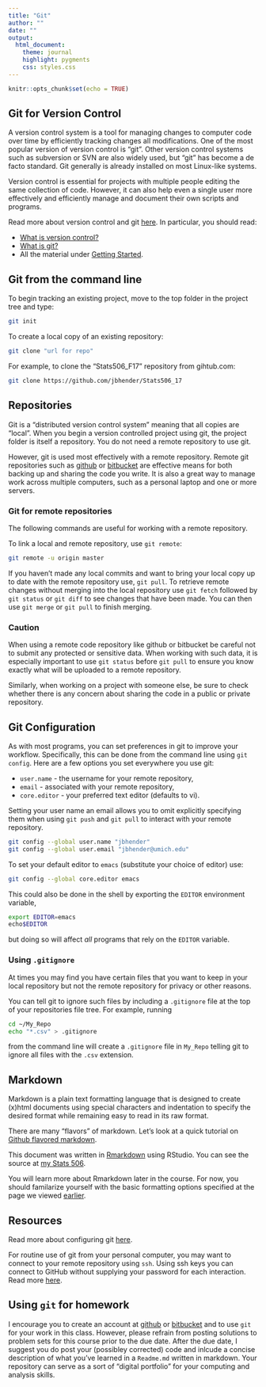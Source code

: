 ```yaml
---
title: "Git"
author: ""
date: ""
output: 
  html_document:
    theme: journal
    highlight: pygments
    css: styles.css
---
```


```r
knitr::opts_chunk$set(echo = TRUE)
```

## Git for Version Control

A version control system is a tool for managing changes to computer code over 
time by efficiently tracking changes all modifications.  One of the most popular
version of version control is "git".  Other version control systems such as
subversion or SVN are also widely used, but "git" has become a de facto standard.
Git generally is already installed on most Linux-like systems.

Version control is essential for projects with multiple people editing
the same collection of code.  However, it can also help even a single user more 
effectively and efficiently manage and document their own scripts and programs.

Read more about version control and git <a href="https://atlassian.com/git/tutorials">here</a>.
In particular, you should read:

 + <a href="https://atlassian.com/git/tutorials/what-is-version-control">What is version control?</a>
 + <a href="https://atlassian.com/git/tutorials/what-is-git/">What is git?</a>
 + All the material under <a href="https://atlassian.com/git/tutorials/setting-up-a-repository">Getting Started</a>.
 
## Git from the command line

To begin tracking an existing project, move to the top folder in the
project tree and type:

```bash
git init
```

To create a local copy of an existing repository:

```bash
git clone "url for repo"
```

For example, to clone the "Stats506_F17" repository from gihtub.com:

```bash
git clone https://github.com/jbhender/Stats506_17
```

## Repositories

Git is a "distributed version control system" meaning that all copies are "local".
When you begin a version controlled project using git, the project folder is itself
a repository. You do not need a remote repository to use git. 

However, git is used most effectively with a remote repository.  Remote git
repositories such as <a href="https://github.com">github</a> or 
<a href="https://bitbucket.org">bitbucket</a> are effective means for both backing up
and sharing the code you write.  It is also a great way to manage work across multiple
computers, such as a personal laptop and one or more servers.

### Git for remote repositories

The following commands are useful for working with a remote repository.

To link a local and remote repository, use `git remote`:

```bash
git remote -u origin master 
```

If you haven't made any local commits and want to bring your local copy up to date
with the remote repository use, `git pull`. To retrieve remote changes without
merging into the local repository use `git fetch` followed by `git status` or 
`git diff` to see changes that have been made. You can then use `git merge` or
`git pull` to finish merging.


### Caution

When using a remote code repository like github or bitbucket be careful not to
submit any protected or sensitive data. When working with such data, it is 
especially important to use `git status` before `git pull` to ensure you know
exactly what will be uploaded to a remote repository.

Similarly, when working on a project with someone
else, be sure to check whether there is any concern about sharing the code in a public 
or private repository.  

## Git Configuration

As with most programs, you can set preferences in git to improve your workflow.
Specifically, this can be done from the command line using `git config`.  Here
are a few options you set everywhere you use git:

  + `user.name` - the username for your remote repository,
  + `email` - associated with your remote repository,
  + `core.editor` - your preferred text editor (defaults to vi).

Setting your user name an email allows you to omit explicitly specifying them
when using `git push` and `git pull` to interact with your remote repository.

```bash
git config --global user.name "jbhender"
git config --global user.email "jbhender@umich.edu"
```

To set your default editor to `emacs` (substitute your choice of editor) use:

```bash
git config --global core.editor emacs
```

This could also be done in the shell by exporting the `EDITOR` environment variable,

```bash
export EDITOR=emacs
echo$EDITOR
```

but doing so will affect *all* programs that rely on the `EDITOR` variable.

### Using `.gitignore`

At times you may find you have certain files that you want to keep in your 
local repository but not the remote repository for privacy or other reasons. 

You can tell git to ignore such files by including a `.gitignore` file at the top
of your repositories file tree. For example, running

```bash
cd ~/My_Repo
echo "*.csv" > .gitignore
```
from the command line will create a `.gitignore` file in `My_Repo` telling git
to ignore all files with the `.csv` extension.


## Markdown
Markdown is a plain text formatting language that is designed to create (x)html 
documents using special characters and indentation to specify the desired format
while remaining easy to read in its raw format.

There are many "flavors" of markdown.  Let's look at a quick tutorial on 
<a href="https://guides.github.com/features/mastering-markdown/">Github flavored markdown</a>.

This document was written in [Rmarkdown](http://rmarkdown.rstudio.com/)
using RStudio. You can see the source at [my Stats 506](https://raw.githubusercontent.com/jbhender/Stats506/master/Git.Rmd).

You will learn more about Rmarkdown later in the course.  For now, you should
familarize yourself with the basic formatting options specified at the page
we viewed [earlier](<a href="https://guides.github.com/features/mastering-markdown/">).

## Resources

Read more about configuring git
<a href="https://git-scm.com/book/en/v2/Customizing-Git-Git-Configuration">here</a>.

For routine use of git from your personal computer, you may want to connect to
your remote repository using `ssh`. Using ssh keys you can connect to GitHub without
supplying your password for each interaction. Read more 
<a href="https://help.github.com/articles/connecting-to-github-with-ssh/">here</a>.

## Using `git` for homework

I encourage you to create an account at [github](https://www.github.com) or [bitbucket](https://www.bitbucket.org)
and to use `git` for your work in this class.  However, please refrain from posting
solutions to problem sets for this course prior to the due date.  After the due date,
I suggest you do post your (possibley corrected) code and inlcude a concise description of what you've learned
in a `Readme.md` written in markdown.  Your repository can serve as a sort of "digital portfolio" 
for your computing and analysis skills.
